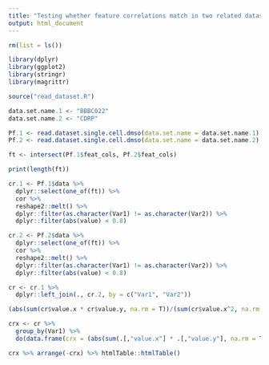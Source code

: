 ```yaml
---
title: "Testing whether feature correlations match in two related datasets"
output: html_document
---
```


```r

rm(list = ls())

library(dplyr)
library(ggplot2)
library(stringr)
library(magrittr)

source("read_dataset.R")

data.set.name.1 <- "BBBC022"
data.set.name.2 <- "CDRP"

Pf.1 <- read.dataset.single.cell.dmso(data.set.name = data.set.name.1)
Pf.2 <- read.dataset.single.cell.dmso(data.set.name = data.set.name.2)

ft <- intersect(Pf.1$feat_cols, Pf.2$feat_cols)

print(length(ft))

cr.1 <- Pf.1$data %>%
  dplyr::select(one_of(ft)) %>%
  cor %>%
  reshape2::melt() %>%
  dplyr::filter(as.character(Var1) != as.character(Var2)) %>%
  dplyr::filter(abs(value) < 0.8)

cr.2 <- Pf.2$data %>%
  dplyr::select(one_of(ft)) %>%
  cor %>%
  reshape2::melt() %>%
  dplyr::filter(as.character(Var1) != as.character(Var2)) %>%
  dplyr::filter(abs(value) < 0.8)

cr <- cr.1 %>%
  dplyr::left_join(., cr.2, by = c("Var1", "Var2"))

(abs(sum(cr$value.x * cr$value.y, na.rm = T))/(sum(cr$value.x^2, na.rm = T)^0.5 * sum(cr$value.y^2, na.rm = T)^0.5)) %>% print

crx <- cr %>%
  group_by(Var1) %>%
  do(data.frame(crx = (abs(sum(.[,"value.x"] * .[,"value.y"], na.rm = T))/(sum(.[,"value.x"]^2, na.rm = T)^0.5 * sum(.[,"value.y"]^2, na.rm = T)^0.5))))

crx %>% arrange(-crx) %>% htmlTable::htmlTable()

```
